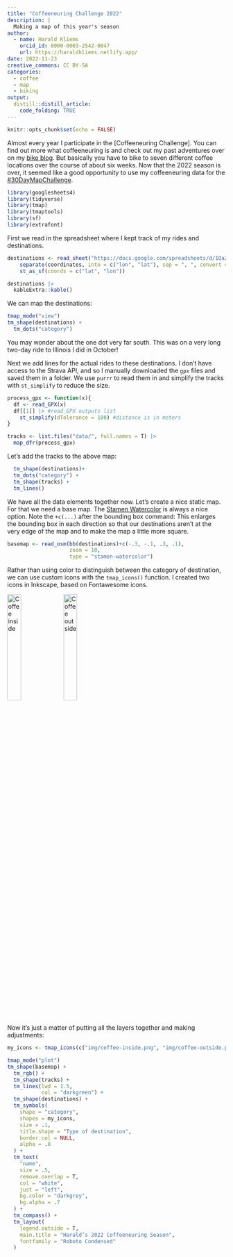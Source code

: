 ```yaml
---
title: "Coffeeneuring Challenge 2022"
description: |
  Making a map of this year's season
author:
  - name: Harald Kliems 
    orcid_id: 0000-0003-2542-0047
    url: https://haraldkliems.netlify.app/
date: 2022-11-23
creative_commons: CC BY-SA
categories:
  - coffee
  - map
  - biking
output: 
  distill::distill_article:
    code_folding: TRUE
---
```



```r
knitr::opts_chunk$set(echo = FALSE)
```

Almost every year I participate in the [Coffeeneuring Challenge]. You can find out more what coffeeneuring is and check out my past adventures over on my [bike blog](http://ride-or-pie.blogspot.com/search/label/coffeeneuring). But basically you have to bike to seven different coffee locations over the course of about six weeks. Now that the 2022 season is over, it seemed like a good opportunity to use my coffeeneuring data for the [#30DayMapChallenge](https://30daymapchallenge.com/).

```r
library(googlesheets4)
library(tidyverse)
library(tmap)
library(tmaptools)
library(sf)
library(extrafont)
```

First we read in the spreadsheet where I kept track of my rides and destinations. 


```r
destinations <- read_sheet("https://docs.google.com/spreadsheets/d/1QaZ0BPOxJs-wUg0LMardUEjCvDd8h6GUirUl4VOzBDU/edit?usp=sharing") |> 
    separate(coordinates, into = c("lon", "lat"), sep = ", ", convert = T) |> 
    st_as_sf(coords = c("lat", "lon"))

destinations |> 
  kableExtra::kable()
```

We can map the destinations:

```r
tmap_mode("view")
tm_shape(destinations) +
  tm_dots("category")
```

You may wonder about the one dot very far south. This was on a very long two-day ride to Illinois I did in October!

Next we add lines for the actual rides to these destinations. I don't have access to the Strava API, and so I manually downloaded the `gpx` files and saved them in a folder. We use `purrr` to read them in and simplify the tracks with `st_simplify` to reduce the size.


```r
process_gpx <- function(x){
  df <- read_GPX(x)
  df[[1]] |> #read_GPX outputs list
    st_simplify(dTolerance = 100) #distance is in meters
}

tracks <- list.files("data/", full.names = T) |> 
  map_dfr(process_gpx)
```

Let's add the tracks to the above map:

```r
  tm_shape(destinations)+
  tm_dots("category") +
  tm_shape(tracks) + 
  tm_lines()
```

We have all the data elements together now. Let's create a nice static map. For that we need a base map. The [Stamen Watercolor](http://maps.stamen.com/watercolor/) is always a nice option. Note the `+c(...)` after the bounding box command: This enlarges the bounding box  in each direction so that our destinations aren't at the very edge of the map and to make the map a little more square.

```r

basemap <- read_osm(bb(destinations)+c(-.3, -.1, .3, .1), 
                    zoom = 10, 
                    type = "stamen-watercolor")

```

Rather than using color to distinguish between the category of destination, we can use custom icons with the `tmap_icons()` function. I created two icons in Inkscape, based on Fontawesome icons. 

![Coffee inside](img/coffee-inside.png){width=25%}
![Coffee outside](img/coffee-outside.png){width=25%}

Now it's just a matter of putting all the layers together and making adjustments:

```r
my_icons <- tmap_icons(c("img/coffee-inside.png", "img/coffee-outside.png"))

tmap_mode("plot")
tm_shape(basemap) +
  tm_rgb() +
  tm_shape(tracks) +
  tm_lines(lwd = 1.5, 
           col = "darkgreen") +
  tm_shape(destinations) +
  tm_symbols(
    shape = "category",
    shapes = my_icons,
    size = .1,
    title.shape = "Type of destination",
    border.col = NULL,
    alpha = .8
  ) +
  tm_text(
    "name",
    size = .5,
    remove.overlap = T,
    col = "white",
    just = "left",
    bg.color = "darkgrey",
    bg.alpha = .7
  ) +
  tm_compass() +
  tm_layout(
    legend.outside = T,
    main.title = "Harald’s 2022 Coffeeneuring Season",
    fontfamily = "Roboto Condensed"
  )
```
